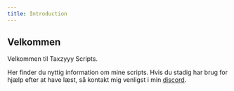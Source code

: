 ```yaml
---
title: Introduction
---
```


## Velkommen
Velkommen til Taxzyyy Scripts.

Her finder du nyttig information om mine scripts. Hvis du stadig har brug for hjælp efter at have læst, så kontakt mig venligst i min [discord](https://discord.gg/5Y8hqr64fJ).
